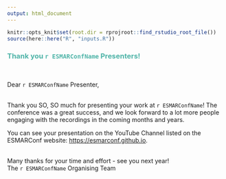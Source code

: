 ```yaml
---
output: html_document
---
```

``` r
knitr::opts_knit$set(root.dir = rprojroot::find_rstudio_root_file())
source(here::here("R", "inputs.R"))
```
### <span style="color: #4fb4a8;">Thank you `r ESMARConfName` Presenters!</span>  
<br>

Dear `r ESMARConfName` Presenter,  
<br>

Thank you SO, SO much for presenting your work at `r ESMARConfName`! The conference was a great success, and we look forward to a lot more people engaging with the recordings in the coming months and years.  

You can see your presentation on the YouTube Channel listed on the ESMARConf website: <a href="https://esmarconf.github.io">https://esmarconf.github.io</a>.  
<br>

Many thanks for your time and effort - see you next year!  
The `r ESMARConfName` Organising Team